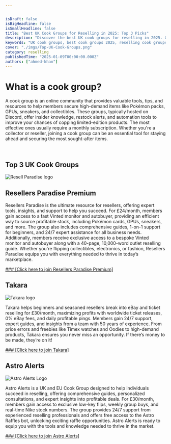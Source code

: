 ```yaml
---


isDraft: false
isBigHeadline: false
isSmallHeadline: false
title: "Best UK Cook Groups for Reselling in 2025: Top 3 Picks"
description: "Discover the best UK cook groups for reselling in 2025. Get insider tips, restock alerts, and automation tools to maximize profits."
keywords: "UK cook groups, best cook groups 2025, reselling cook groups, sneaker cook group, Pokémon cook group, ticket reselling, automation tools"
cover: "./imgs/Top-UK-Cook-Groups.png"
category: reselling
publishedTime: "2025-01-09T00:00:00.000Z"
authors: ["ahmed-khan"]
---
```




# What is a cook group?

A cook group is an online community that provides valuable tools, tips, and resources to help members secure high-demand items like Pokémon packs, GPUs, sneakers, and collectibles. These groups, typically hosted on Discord, offer insider knowledge, restock alerts, and automation tools to improve your chances of copping limited-edition products. The most effective ones usually require a monthly subscription. Whether you're a collector or reseller, joining a cook group can be an essential tool for staying ahead and securing the most sought-after items.

<br />

## Top 3 UK Cook Groups 

![Resell Paradise logo](./imgs/resell-paradie-logo.png)

## Resellers Paradise Premium

Resellers Paradise is the ultimate resource for resellers, offering expert tools, insights, and support to help you succeed. For £24/month, members gain access to a fast Vinted monitor and autobuyer, providing an efficient way to source profitable stock, including Pokémon cards, GPUs, sneakers, and more. The group also includes comprehensive guides, 1-on-1 support for beginners, and 24/7 expert assistance for all business needs. Additionally, members receive exclusive access to a bespoke Vinted monitor and autobuyer along with a 40-page, 10,000-word outlet reselling guide. Whether you're flipping collectibles, electronics, or fashion, Resellers Paradise equips you with everything needed to thrive in today’s marketplace.

<a href="https://whop.com/resellers-paradise-6/?a=resellgroup" target="_blank" rel="noopener noreferrer">
  ### [Click here to join Resellers Paradise Premium]
</a>

<br />

## Takara

![Takara logo](./imgs/takara.avif)

Takara helps beginners and seasoned resellers break into eBay and ticket reselling for £30/month, maximizing profits with worldwide ticket releases, 0% eBay fees, and daily profitable pings. Members gain 24/7 support, expert guides, and insights from a team with 50 years of experience. From price errors and freebies like Timex watches and Oodies to high-demand products, Takara ensures you never miss an opportunity. If there’s money to be made, they’re on it!

<a href="https://whop.com/takara/?a=resellgroup" target="_blank" rel="noopener noreferrer">
  ### [Click here to join Takara]
</a>

<br />

## Astro Alerts

![Astro Alerts Logo](./imgs/astro-alerts.png)

Astro Alerts is a UK and EU Cook Group designed to help individuals succeed in reselling, offering comprehensive guides, personalized consultations, and expert insights into profitable deals. For £30/month, members gain access to exclusive low-key flips, weekly group buys, and real-time Nike stock numbers. The group provides 24/7 support from experienced reselling professionals and offers free access to the Astro Raffles bot, unlocking exciting raffle opportunities. Astro Alerts is ready to equip you with the tools and knowledge needed to thrive in the market.

<a href="https://whop.com/astro-alerts-monthly/?a=resellgroup" target="_blank" rel="noopener noreferrer">
  ### [Click here to join Astro Alerts]
</a>

<br />
<br />
<br />



